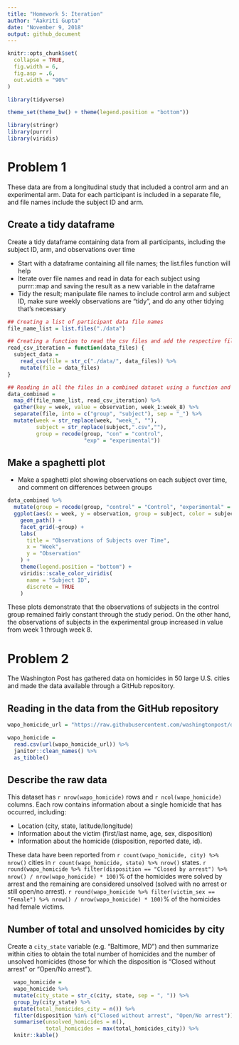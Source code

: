 ```yaml
---
title: "Homework 5: Iteration"
author: "Aakriti Gupta"
date: "November 9, 2018"
output: github_document
---
```


```r
knitr::opts_chunk$set(
  collapse = TRUE,
  fig.width = 6,
  fig.asp = .6,
  out.width = "90%"
)

library(tidyverse)

theme_set(theme_bw() + theme(legend.position = "bottom"))
```


```r
library(stringr)
library(purrr)
library(viridis)
```

# Problem 1
These data are from a longitudinal study that included a control arm and an experimental arm. Data for each participant is included in a separate file, and file names include the subject ID and arm.

## Create a tidy dataframe 
Create a tidy dataframe containing data from all participants, including the subject ID, arm, and observations over time

* Start with a dataframe containing all file names; the list.files function will help
* Iterate over file names and read in data for each subject using purrr::map and saving the result as a new variable in the dataframe
* Tidy the result; manipulate file names to include control arm and subject ID, make sure weekly observations are “tidy”, and do any other tidying that’s necessary


```r
## Creating a list of participant data file names
file_name_list = list.files("./data")

## Creating a function to read the csv files and add the respective file names
read_csv_iteration = function(data_files) {
  subject_data = 
    read_csv(file = str_c("./data/", data_files)) %>% 
    mutate(file = data_files)
}

## Reading in all the files in a combined dataset using a function and tidying the data
data_combined = 
  map_df(file_name_list, read_csv_iteration) %>% 
  gather(key = week, value = observation, week_1:week_8) %>% 
  separate(file, into = c("group", "subject"), sep = "_") %>% 
  mutate(week = str_replace(week, "week_", ""),
         subject = str_replace(subject,".csv",""),
         group = recode(group, "con" = "control", 
                        "exp" = "experimental"))

```

## Make a spaghetti plot 
* Make a spaghetti plot showing observations on each subject over time, and comment on differences between groups

```r
data_combined %>% 
  mutate(group = recode(group, "control" = "Control", "experimental" = "Experimental")) %>% 
  ggplot(aes(x = week, y = observation, group = subject, color = subject)) + 
    geom_path() + 
    facet_grid(~group) + 
    labs(
      title = "Observations of Subjects over Time",
      x = "Week",
      y = "Observation"
    ) + 
    theme(legend.position = "bottom") +
    viridis::scale_color_viridis(
      name = "Subject ID", 
      discrete = TRUE
    )
```

These plots demonstrate that the observations of subjects in the control group remained fairly constant through the study period. On the other hand, the observations of subjects in the experimental group increased in value from week 1 through week 8.

# Problem 2
The Washington Post has gathered data on homicides in 50 large U.S. cities and made the data available through a GitHub repository.

## Reading in the data from the GitHub repository

```r
wapo_homicide_url = "https://raw.githubusercontent.com/washingtonpost/data-homicides/master/homicide-data.csv"

wapo_homicide = 
  read.csv(url(wapo_homicide_url)) %>% 
  janitor::clean_names() %>% 
  as_tibble()
```

## Describe the raw data
This dataset has `r nrow(wapo_homicide)` rows and `r ncol(wapo_homicide)` columns. Each row contains information about a single homicide that has occurred, including:

* Location (city, state, latitude/longitude) 
* Information about the victim (first/last name, age, sex, disposition)
* Information about the homicide (disposition, reported date, id). 

These data have been reported from `r count(wapo_homicide, city) %>% nrow()` cities in `r count(wapo_homicide, state) %>% nrow()` states. `r round(wapo_homicide %>% filter(disposition == "Closed by arrest") %>% nrow() / nrow(wapo_homicide) * 100)`% of the homicides were solved by arrest and the remaining are considered unsolved (solved with no arrest or still open/no arrest). `r round(wapo_homicide %>% filter(victim_sex == "Female") %>% nrow() / nrow(wapo_homicide) * 100)`% of the homicides had female victims. 

## Number of total and unsolved homicides by city
Create a `city_state` variable (e.g. “Baltimore, MD”) and then summarize within cities to obtain the total number of homicides and the number of unsolved homicides (those for which the disposition is “Closed without arrest” or “Open/No arrest”).

```r
  wapo_homicide = 
  wapo_homicide %>% 
  mutate(city_state = str_c(city, state, sep = ", ")) %>% 
  group_by(city_state) %>% 
  mutate(total_homicides_city = n()) %>% 
  filter(disposition %in% c("Closed without arrest", "Open/No arrest")) %>% 
  summarise(unsolved_homicides = n(),
            total_homicides = max(total_homicides_city)) %>% 
  knitr::kable()
```

